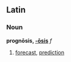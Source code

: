 ==Latin==
===Noun===
'''prognōsis, [[Wiktionary Appendix:Latin third declension|-ōsis]]''' ''f''

#[[forecast]], [[prediction]]